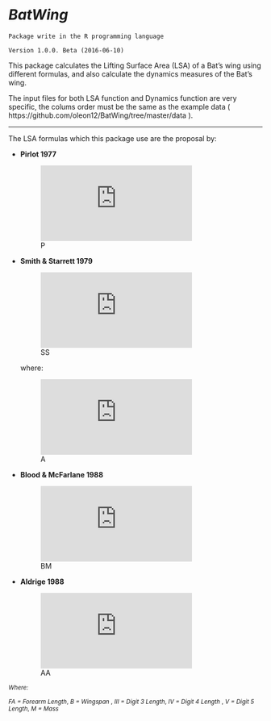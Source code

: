 # *BatWing*

```
Package write in the R programming language
```
```
Version 1.0.0. Beta (2016-06-10)
```


This package calculates the Lifting Surface Area (LSA) of a Bat's wing using different formulas, and also calculate the dynamics measures of the Bat's wing.

The input files for both LSA function and Dynamics function are very specific, the colums order must be the same as the example data ( https://github.com/oleon12/BatWing/tree/master/data ).

___

The LSA formulas which this package use are the proposal by:

- **Pirlot 1977**
  
  ![P](https://latex.codecogs.com/gif.latex?LSA%20%3D%200.735%20*B%20*V)
- **Smith & Starrett 1979**
  
  ![SS](https://latex.codecogs.com/gif.latex?LSA%20%3D%202*%5B%28FA*V%29&plus;%5Cfrac%7B1%7D%7B2%7D%20*%28cos%28%5Calpha%20%29*III%20*IV%29&plus;%5Cfrac%7B1%7D%7B2%7D*%28sin%28%5Calpha%29*IV%20*V%29%5D)

  where:

  ![A](https://latex.codecogs.com/gif.latex?%5Calpha%20%3D%20arctan%28%5Cfrac%7BV%7D%7BIII%7D%29)

- **Blood & McFarlane 1988**

  ![BM](https://latex.codecogs.com/gif.latex?LSA%20%3D%202%20*%20%5B%28FA*V%29&plus;%5Cfrac%7B1%7D%7B2%7D*%28V*III%29%5D)

- **Aldrige 1988**

  ![AA](https://latex.codecogs.com/gif.latex?LSA%20%3D%20%282.85*10%5E%7B-3%7D%29*M%5E%7B%5Cfrac%7B2%7D%7B3%7D%7D)

 
<sup>*Where:*

  <sup> *FA = Forearm Length*, *B = Wingspan* 
  , *III = Digit 3 Length*, *IV = Digit 4 Length*
  , *V = Digit 5 Length*, *M = Mass*

